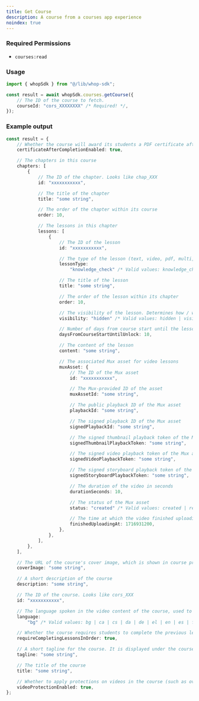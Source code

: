 ```yaml
---
title: Get Course
description: A course from a courses app experience
noindex: true
---
```



### Required Permissions
 - `courses:read`

### Usage

```typescript
import { whopSdk } from "@/lib/whop-sdk";

const result = await whopSdk.courses.getCourse({
	// The ID of the course to fetch.
	courseId: "cors_XXXXXXXX" /* Required! */,
});

```

### Example output

```typescript
const result = {
	// Whether the course will award its students a PDF certificate after completing all lessons
	certificateAfterCompletionEnabled: true,

	// The chapters in this course
	chapters: [
		{
			// The ID of the chapter. Looks like chap_XXX
			id: "xxxxxxxxxxx",

			// The title of the chapter
			title: "some string",

			// The order of the chapter within its course
			order: 10,

			// The lessons in this chapter
			lessons: [
				{
					// The ID of the lesson
					id: "xxxxxxxxxxx",

					// The type of the lesson (text, video, pdf, multi, quiz, knowledge_check)
					lessonType:
						"knowledge_check" /* Valid values: knowledge_check | multi | pdf | quiz | text | video */,

					// The title of the lesson
					title: "some string",

					// The order of the lesson within its chapter
					order: 10,

					// The visibility of the lesson. Determines how / whether this lesson is visible to users.
					visibility: "hidden" /* Valid values: hidden | visible */,

					// Number of days from course start until the lesson is unlocked
					daysFromCourseStartUntilUnlock: 10,

					// The content of the lesson
					content: "some string",

					// The associated Mux asset for video lessons
					muxAsset: {
						// The ID of the Mux asset
						id: "xxxxxxxxxxx",

						// The Mux-provided ID of the asset
						muxAssetId: "some string",

						// The public playback ID of the Mux asset
						playbackId: "some string",

						// The signed playback ID of the Mux asset
						signedPlaybackId: "some string",

						// The signed thumbnail playback token of the Mux asset
						signedThumbnailPlaybackToken: "some string",

						// The signed video playback token of the Mux asset
						signedVideoPlaybackToken: "some string",

						// The signed storyboard playback token of the Mux asset
						signedStoryboardPlaybackToken: "some string",

						// The duration of the video in seconds
						durationSeconds: 10,

						// The status of the Mux asset
						status: "created" /* Valid values: created | ready | uploading */,

						// The time at which the video finished uploading
						finishedUploadingAt: 1716931200,
					},
				},
			],
		},
	],

	// The URL of the course's cover image, which is shown in course preview cards
	coverImage: "some string",

	// A short description of the course
	description: "some string",

	// The ID of the course. Looks like cors_XXX
	id: "xxxxxxxxxxx",

	// The language spoken in the video content of the course, used to generate closed captions in the right language
	language:
		"bg" /* Valid values: bg | ca | cs | da | de | el | en | es | fi | fr | hr | it | nl | no | pl | pt | ro | ru | sk | sv | tr | uk */,

	// Whether the course requires students to complete the previous lesson before moving on to the next one
	requireCompletingLessonsInOrder: true,

	// A short tagline for the course. It is displayed under the course title in the UI
	tagline: "some string",

	// The title of the course
	title: "some string",

	// Whether to apply protections on videos in the course (such as overlaying your user id, and logging tampering attempts)
	videoProtectionEnabled: true,
};

```
